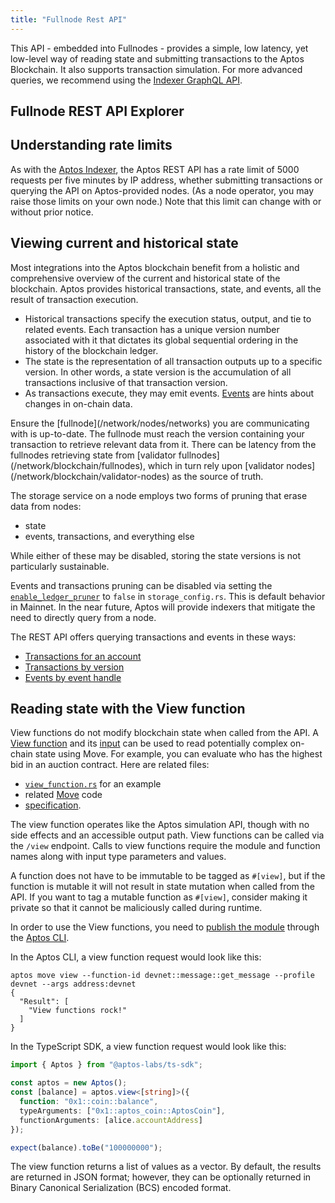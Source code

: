 ```yaml
---
title: "Fullnode Rest API"
---
```


This API - embedded into Fullnodes - provides a simple, low latency, yet low-level way of reading state and submitting transactions to the Aptos Blockchain. It also supports transaction simulation.
For more advanced queries, we recommend using the [Indexer GraphQL API](/build/indexer).

## Fullnode REST API Explorer


<CardGrid>
  <LinkCard href="https://fullnode.mainnet.aptoslabs.com/v1/spec#/" title="Mainnet Fullnode REST API" description="REST API Explorer for Mainnet" target="_blank" />

  <LinkCard href="https://fullnode.testnet.aptoslabs.com/v1/spec#/" title="Testnet Fullnode REST API" description="REST API Explorer for Testnet" target="_blank" />

  <LinkCard href="https://fullnode.devnet.aptoslabs.com/v1/spec#/" title="Devnet Fullnode REST API" description="REST API Explorer for Devnet" target="_blank" />
</CardGrid>

## Understanding rate limits

As with the [Aptos Indexer](/build/indexer/indexer-api), the Aptos REST API has a rate limit of 5000
requests per five minutes by IP address, whether submitting transactions or querying the API on Aptos-provided nodes.
(As a node operator, you may raise those limits on your own node.) Note that this limit can change with or without prior
notice.

## Viewing current and historical state

Most integrations into the Aptos blockchain benefit from a holistic and comprehensive overview of the current and
historical state of the blockchain. Aptos provides historical transactions, state, and events, all the result of
transaction execution.

- Historical transactions specify the execution status, output, and tie to related events. Each transaction has a unique
  version number associated with it that dictates its global sequential ordering in the history of the blockchain ledger.
- The state is the representation of all transaction outputs up to a specific version. In other words, a state version
  is the accumulation of all transactions inclusive of that transaction version.
- As transactions execute, they may emit events. [Events](/network/blockchain/events) are hints about changes in on-chain
  data.

<Aside type="note">
  Ensure the [fullnode](/network/nodes/networks) you are communicating with is up-to-date. The fullnode must reach the
  version containing your transaction to retrieve relevant data from it. There can be latency from the fullnodes
  retrieving state from [validator fullnodes](/network/blockchain/fullnodes), which in turn rely upon
  [validator nodes](/network/blockchain/validator-nodes) as the source of truth.
</Aside>

The storage service on a node employs two forms of pruning that erase data from nodes:

- state
- events, transactions, and everything else

While either of these may be disabled, storing the state versions is not particularly sustainable.

Events and transactions pruning can be disabled via setting the [`enable_ledger_pruner`](https://github.com/aptos-labs/aptos-core/blob/cf0bc2e4031a843cdc0c04e70b3f7cd92666afcf/config/src/config/storage_config.rs#L141)
to `false` in `storage_config.rs`. This is default behavior in Mainnet. In the near future, Aptos will provide indexers
that mitigate the need to directly query from a node.

The REST API offers querying transactions and events in these ways:

- [Transactions for an account](https://api.devnet.aptoslabs.com/v1/spec#/operations/get_account_transactions)
- [Transactions by version](https://api.devnet.aptoslabs.com/v1/spec#/operations/get_transaction_by_version)
- [Events by event handle](https://api.devnet.aptoslabs.com/v1/spec#/operations/get_events_by_event_handle)

## Reading state with the View function

View functions do not modify blockchain state when called from the API. A [View function](https://github.com/aptos-labs/aptos-core/blob/main/api/src/view_function.rs)
and its [input](https://github.com/aptos-labs/aptos-core/blob/main/api/types/src/view.rs) can be used to read
potentially complex on-chain state using Move. For example, you can evaluate who has the highest bid in an auction
contract. Here are related files:

- [`view_function.rs`](https://github.com/aptos-labs/aptos-core/blob/main/api/src/tests/view_function.rs) for an example
- related [Move](https://github.com/aptos-labs/aptos-core/blob/90c33dc7a18662839cd50f3b70baece0e2dbfc71/aptos-move/framework/aptos-framework/sources/coin.move#L226) code
- [specification](https://github.com/aptos-labs/aptos-core/blob/90c33dc7a18662839cd50f3b70baece0e2dbfc71/api/doc/spec.yaml#L8513).

The view function operates like the Aptos simulation API,
though with no side effects and an accessible output path. View functions can be called via the `/view` endpoint. Calls
to view functions require the module and function names along with input type parameters and values.

A function does not have to be immutable to be tagged as `#[view]`, but if the function is mutable it will not result in
state mutation when called from the API. If you want to tag a mutable function as `#[view]`, consider making it private
so that it cannot be maliciously called during runtime.

In order to use the View functions, you need to [publish the module](/build/cli/working-with-move-contracts)
through the [Aptos CLI](/build/cli).

In the Aptos CLI, a view function request would look like this:

```shellscript filename="Terminal"
aptos move view --function-id devnet::message::get_message --profile devnet --args address:devnet
{
  "Result": [
    "View functions rock!"
  ]
}
```

In the TypeScript SDK, a view function request would look like this:

```typescript filename="index.ts"
import { Aptos } from "@aptos-labs/ts-sdk";

const aptos = new Aptos();
const [balance] = aptos.view<[string]>({
  function: "0x1::coin::balance",
  typeArguments: ["0x1::aptos_coin::AptosCoin"],
  functionArguments: [alice.accountAddress]
});

expect(balance).toBe("100000000");
```

The view function returns a list of values as a vector. By default, the results are returned in JSON format; however,
they can be optionally returned in Binary Canonical Serialization (BCS) encoded format.
